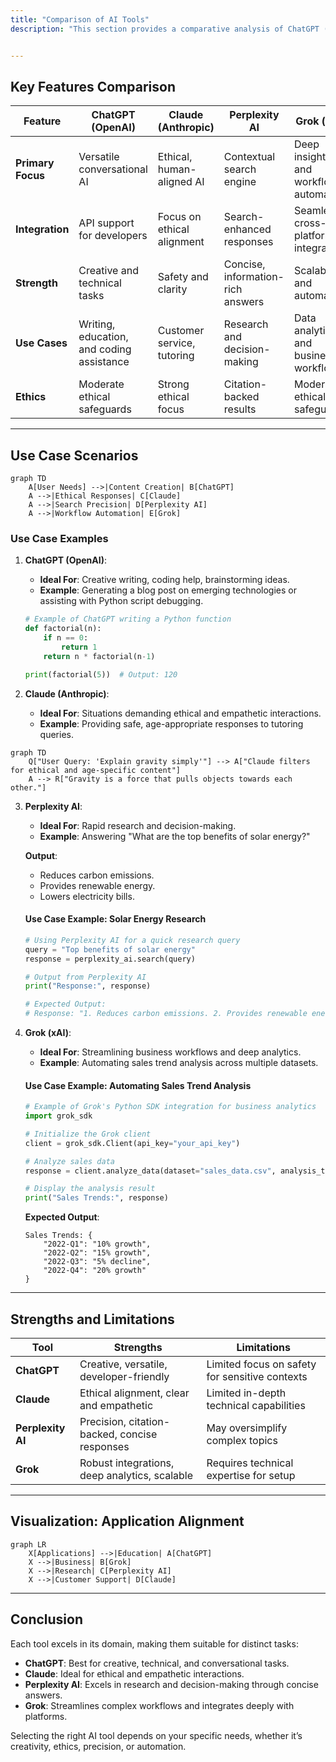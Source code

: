 ```yaml
---
title: "Comparison of AI Tools"
description: "This section provides a comparative analysis of ChatGPT (OpenAI), Claude (Anthropic), Perplexity AI, and Grok (xAI). The analysis highlights key features, strengths, and ideal application scenarios for each tool."


---
```


## Key Features Comparison

| Feature                  | ChatGPT (OpenAI)           | Claude (Anthropic)          | Perplexity AI            | Grok (xAI)                |
|--------------------------|----------------------------|-----------------------------|--------------------------|---------------------------|
| **Primary Focus**        | Versatile conversational AI| Ethical, human-aligned AI   | Contextual search engine | Deep insights and workflow automation |
| **Integration**          | API support for developers | Focus on ethical alignment  | Search-enhanced responses| Seamless cross-platform integration |
| **Strength**             | Creative and technical tasks| Safety and clarity         | Concise, information-rich answers | Scalability and automation |
| **Use Cases**            | Writing, education, and coding assistance | Customer service, tutoring | Research and decision-making | Data analytics and business workflows |
| **Ethics**               | Moderate ethical safeguards| Strong ethical focus        | Citation-backed results  | Moderate ethical safeguards |

---

## Use Case Scenarios

```mermaid
graph TD
    A[User Needs] -->|Content Creation| B[ChatGPT]
    A -->|Ethical Responses| C[Claude]
    A -->|Search Precision| D[Perplexity AI]
    A -->|Workflow Automation| E[Grok]
```

### Use Case Examples

1. **ChatGPT (OpenAI)**:
   - **Ideal For**: Creative writing, coding help, brainstorming ideas.
   - **Example**: Generating a blog post on emerging technologies or assisting with Python script debugging.

   ```python
   # Example of ChatGPT writing a Python function
   def factorial(n):
       if n == 0:
           return 1
       return n * factorial(n-1)

   print(factorial(5))  # Output: 120
   ```

2. **Claude (Anthropic)**:
   - **Ideal For**: Situations demanding ethical and empathetic interactions.
   - **Example**: Providing safe, age-appropriate responses to tutoring queries.

```mermaid
graph TD
    Q["User Query: 'Explain gravity simply'"] --> A["Claude filters for ethical and age-specific content"]
    A --> R["Gravity is a force that pulls objects towards each other."]
```


3. **Perplexity AI**:
   - **Ideal For**: Rapid research and decision-making.
   - **Example**: Answering "What are the top benefits of solar energy?"

   **Output**:
   - Reduces carbon emissions.
   - Provides renewable energy.
   - Lowers electricity bills.

   #### Use Case Example: Solar Energy Research
   ```python
   # Using Perplexity AI for a quick research query
   query = "Top benefits of solar energy"
   response = perplexity_ai.search(query)

   # Output from Perplexity AI
   print("Response:", response)

   # Expected Output:
   # Response: "1. Reduces carbon emissions. 2. Provides renewable energy. 3. Lowers electricity bills."
   ```

4. **Grok (xAI)**:
   - **Ideal For**: Streamlining business workflows and deep analytics.
   - **Example**: Automating sales trend analysis across multiple datasets.

   #### Use Case Example: Automating Sales Trend Analysis
   ```python
   # Example of Grok's Python SDK integration for business analytics
   import grok_sdk

   # Initialize the Grok client
   client = grok_sdk.Client(api_key="your_api_key")

   # Analyze sales data
   response = client.analyze_data(dataset="sales_data.csv", analysis_type="trend_analysis")

   # Display the analysis result
   print("Sales Trends:", response)
   ```

   **Expected Output**:
   ```
   Sales Trends: {
       "2022-Q1": "10% growth",
       "2022-Q2": "15% growth",
       "2022-Q3": "5% decline",
       "2022-Q4": "20% growth"
   }
   ```

---

## Strengths and Limitations

| Tool                     | Strengths                                      | Limitations                                     |
|--------------------------|-----------------------------------------------|-----------------------------------------------|
| **ChatGPT**              | Creative, versatile, developer-friendly       | Limited focus on safety for sensitive contexts|
| **Claude**               | Ethical alignment, clear and empathetic       | Limited in-depth technical capabilities       |
| **Perplexity AI**        | Precision, citation-backed, concise responses | May oversimplify complex topics              |
| **Grok**                 | Robust integrations, deep analytics, scalable | Requires technical expertise for setup        |

---

## Visualization: Application Alignment

```mermaid
graph LR
    X[Applications] -->|Education| A[ChatGPT]
    X -->|Business| B[Grok]
    X -->|Research| C[Perplexity AI]
    X -->|Customer Support| D[Claude]
```

---

## Conclusion

Each tool excels in its domain, making them suitable for distinct tasks:

- **ChatGPT**: Best for creative, technical, and conversational tasks.
- **Claude**: Ideal for ethical and empathetic interactions.
- **Perplexity AI**: Excels in research and decision-making through concise answers.
- **Grok**: Streamlines complex workflows and integrates deeply with platforms.

Selecting the right AI tool depends on your specific needs, whether it’s creativity, ethics, precision, or automation.




